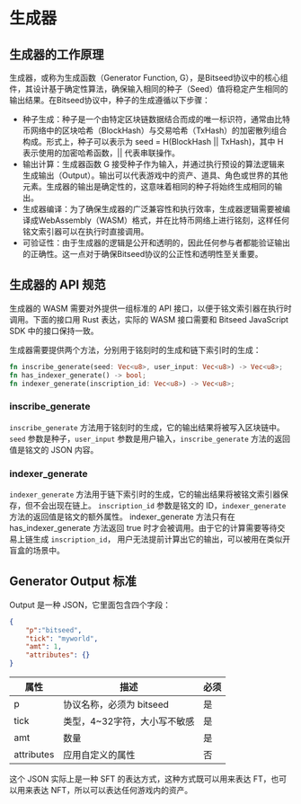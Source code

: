 # 生成器

## 生成器的工作原理

生成器，或称为生成函数（Generator Function, G），是Bitseed协议中的核心组件，其设计基于确定性算法，确保输入相同的种子（Seed）值将稳定产生相同的输出结果。在Bitseed协议中，种子的生成遵循以下步骤：

* 种子生成：种子是一个由特定区块链数据结合而成的唯一标识符，通常由比特币网络中的区块哈希（BlockHash）与交易哈希（TxHash）的加密散列组合构成。形式上，种子可以表示为 seed = H(BlockHash || TxHash)，其中 H 表示使用的加密哈希函数，|| 代表串联操作。
* 输出计算：生成器函数 G 接受种子作为输入，并通过执行预设的算法逻辑来生成输出（Output）。输出可以代表游戏中的资产、道具、角色或世界的其他元素。生成器的输出是确定性的，这意味着相同的种子将始终生成相同的输出。
* 生成器编译：为了确保生成器的广泛兼容性和执行效率，生成器逻辑需要被编译成WebAssembly（WASM）格式，并在比特币网络上进行铭刻，这样任何铭文索引器可以在执行时直接调用。
* 可验证性：由于生成器的逻辑是公开和透明的，因此任何参与者都能验证输出的正确性。这一点对于确保Bitseed协议的公正性和透明性至关重要。

## 生成器的 API 规范

生成器的 WASM 需要对外提供一组标准的 API 接口，以便于铭文索引器在执行时调用。下面的接口用 Rust 表达，实际的 WASM 接口需要和 Bitseed JavaScript SDK 中的接口保持一致。

生成器需要提供两个方法，分别用于铭刻时的生成和链下索引时的生成：

```rust
fn inscribe_generate(seed: Vec<u8>, user_input: Vec<u8>) -> Vec<u8>;
fn has_indexer_generate() -> bool;
fn indexer_generate(inscription_id: Vec<u8>) -> Vec<u8>;
```

### inscribe_generate

`inscribe_generate` 方法用于铭刻时的生成，它的输出结果将被写入区块链中。
`seed` 参数是种子，`user_input` 参数是用户输入，`inscribe_generate` 方法的返回值是铭文的 JSON 内容。

### indexer_generate

`indexer_generate` 方法用于链下索引时的生成，它的输出结果将被铭文索引器保存，但不会出现在链上。
`inscription_id` 参数是铭文的 ID，`indexer_generate` 方法的返回值是铭文的额外属性。
indexer_generate 方法只有在 has_indexer_generate 方法返回 true 时才会被调用。由于它的计算需要等待交易上链生成 `inscription_id`， 用户无法提前计算出它的输出，可以被用在类似开盲盒的场景中。

## Generator Output 标准

Output 是一种 JSON，它里面包含四个字段：

```json
{
    "p":"bitseed",
    "tick": "myworld",
    "amt": 1,
    "attributes": {}
}
```

| 属性             | 描述                              | 必须 |
| --------------- | --------------------------------- | --- |
| p               | 协议名称，必须为 bitseed             | 是  |
| tick            | 类型，4~32字符，大小写不敏感          | 是  |
| amt             | 数量                              | 是  |
| attributes      | 应用自定义的属性                     | 否  |

这个 JSON 实际上是一种 SFT 的表达方式，这种方式既可以用来表达 FT，也可以用来表达 NFT，所以可以表达任何游戏内的资产。